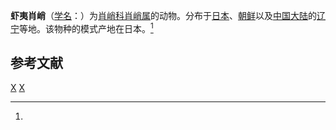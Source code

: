 {{Speciesbox
| taxon = Tetragnatha yesoensis
| binomial_authority = (Saito, 1934)<ref name='id13445'>{{cite web| url =http://www.bioinfo.cn/db05/BjdwSpecies.php?action=view&id=13445| title =虾夷肖峭| work =《中国动物物种编目数据库》| publisher =中国科学院微生物研究所| author =中国科学院动物研究所| accessdate =2009-04-28| deadurl =yes| archiveurl =https://web.archive.org/web/20160305030955/http://www.bioinfo.cn/db05/BjdwSpecies.php?action=view&id=13445| archivedate =2016-03-05| df =}}</ref>
}}

'''虾夷肖峭'''（[[学名|学名]]：{{lang|la|''Tetragnatha yesoensis''}}）为[[肖峭科|肖峭科]][[肖峭属|肖峭属]]的动物。分布于[[日本|日本]]、[[朝鲜|朝鲜]]以及[[中国大陆|中国大陆]]的[[辽宁|辽宁]]等地。该物种的模式产地在日本。<ref name='id13445'/>

== 参考文献 ==
{{reflist}}

{{taxonbar}}
[[Category:_1934年描述的动物|X]]
[[Category:肖峭属|X]]